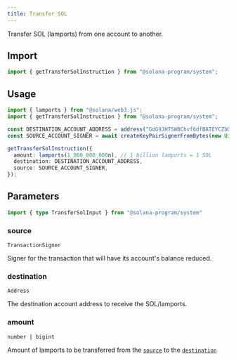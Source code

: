 ```yaml
---
title: Transfer SOL
---
```



Transfer SOL (lamports) from one account to another.

## Import

```ts
import { getTransferSolInstruction } from "@solana-program/system";
```

## Usage

```ts
import { lamports } from "@solana/web3.js";
import { getTransferSolInstruction } from "@solana-program/system";

const DESTINATION_ACCOUNT_ADDRESS = address("GdG9JHTSWBChvf6dfBATEYCZbDwKtcC6tJEpqoyuVfqV");
const SOURCE_ACCOUNT_SIGNER = await createKeyPairSignerFromBytes(new Uint8Array(SECRET_KEY));

getTransferSolInstruction({
  amount: lamports(1_000_000_000n), // 1 billion lamports = 1 SOL
  destination: DESTINATION_ACCOUNT_ADDRESS,
  source: SOURCE_ACCOUNT_SIGNER,
});
```

## Parameters

```ts
import { type TransferSolInput } from "@solana-program/system"
```

### source

`TransactionSigner` 

Signer for the transaction that will have its account's balance reduced.

### destination

`Address` 

The destination account address to receive the SOL/lamports.

### amount

`number | bigint`

Amount of lamports to be transferred from the [`source`](#source) to the [`destination`](#destination)
